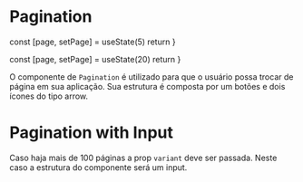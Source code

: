 

<Meta title='Data input/Pagination' component={Pagination} />

# Pagination
  const [page, setPage] = useState(5)
  return <Pagination page={page} pageSize={30} onPageChange={setPage}/>
}

  const [page, setPage] = useState(20)
  return <Pagination page={page} pageSize={200} onPageChange={setPage} variant='input'/>
}

O componente de `Pagination` é utilizado para que o usuário possa trocar de página em sua aplicação. Sua estrutura é composta por um botões e dois ícones do tipo arrow.

<Preview>
  <Story
    name='Pagination'
    parameters={{
      design: {
        type: 'figma',
        url: 'https://www.figma.com/file/O3bKxIcsj2rc1FNIRclJyT/Saturn-System?node-id=257%3A566'
      }
    }}
  >
    <ThemeProvider>
      <PaginationProps />
    </ThemeProvider>
  </Story>
</Preview>

# Pagination with Input
Caso haja mais de 100 páginas a prop `variant` deve ser passada. Neste caso a estrutura do componente será um input.

<Preview>
  <Story
    name='Input'
    parameters={{
      design: {
        type: 'figma',
        url: 'https://www.figma.com/file/O3bKxIcsj2rc1FNIRclJyT/Saturn-System?node-id=257%3A566'
      }
    }}
  >
    <ThemeProvider>
      <PaginationPropsInput />
    </ThemeProvider>
  </Story>
</Preview>
